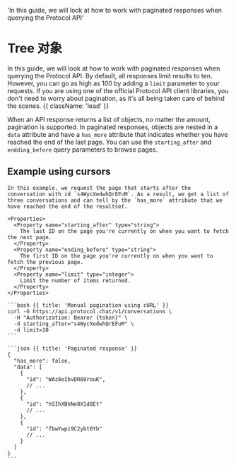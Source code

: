   'In this guide, we will look at how to work with paginated responses when querying the Protocol API'

# Tree 对象

In this guide, we will look at how to work with paginated responses when querying the Protocol API. By default, all responses limit results to ten. However, you can go as high as 100 by adding a `limit` parameter to your requests. If you are using one of the official Protocol API client libraries, you don't need to worry about pagination, as it's all being taken care of behind the scenes. {{ className: 'lead' }}

When an API response returns a list of objects, no matter the amount, pagination is supported. In paginated responses, objects are nested in a `data` attribute and have a `has_more` attribute that indicates whether you have reached the end of the last page. You can use the `starting_after` and `endding_before` query parameters to browse pages.

## Example using cursors

<Row>
  <Col>

    In this example, we request the page that starts after the conversation with id `s4WycXedwhQrEFuM`. As a result, we get a list of three conversations and can tell by the `has_more` attribute that we have reached the end of the resultset.

    <Properties>
      <Property name="starting_after" type="string">
        The last ID on the page you're currently on when you want to fetch the next page.
      </Property>
      <Property name="ending_before" type="string">
        The first ID on the page you're currently on when you want to fetch the previous page.
      </Property>
      <Property name="limit" type="integer">
        Limit the number of items returned.
      </Property>
    </Properties>

  </Col>
  <Col>

    ```bash {{ title: 'Manual pagination using cURL' }}
    curl -G https://api.protocol.chat/v1/conversations \
      -H "Authorization: Bearer {token}" \
      -d starting_after="s4WycXedwhQrEFuM" \
      -d limit=10
    ```

    ```json {{ title: 'Paginated response' }}
    {
      "has_more": false,
      "data": [
        {
          "id": "WAz8eIbvDR60rouK",
          // ...
        },
        {
          "id": "hSIhXBhNe8X1d8Et"
          // ...
        },
        {
          "id": "fbwYwpi9C2ybt6Yb"
          // ...
        }
      ]
    }
    ```

  </Col>
</Row>
